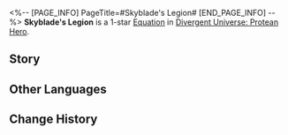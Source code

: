 <%-- [PAGE_INFO]
PageTitle=#Skyblade's Legion#
[END_PAGE_INFO] --%>
{{Equation Infobox
|period   = Protean Hero
|rarity   = 1
|path1    = Destruction*2
|path2    = Harmony*2
|effect   = Increases Shield Effect gained by {{Color|h|30%}}. After Breaking an enemy target's Weakness, all allies obtain a Shield equal to {{Color|h|15%}} of their Max HP for {{Color|h|2}} turn(s).
|mentions = Nikador
}}
'''Skyblade's Legion''' is a 1-star [[Divergent Universe: Protean Hero/Equatoins|Equation]] in [[Divergent Universe: Protean Hero]].

==Story==
{{Description|Let me tell you about a group of mighty warriors, the strife between blades.<br />Amidst the war between the Millennians and ourselves, warriors who believe in Nikador align themselves with different factions,<br />And the impartial War God grants power to the brave,<br />Even if they do not guard themselves.<br />The Millennians' heavily armored infantry strides forward with great momentum, marching towards mobile fortresses.<br />Their battle cries resonate like rolling waves across the phalanx, and their spears converge in the sky, forming a downpour of crossing blades.<br />Their guards move like a river in battle, flexible yet unyielding,<br />With ever-changing formations that leave even Kremnos warriors struggling to keep pace.<br />Kremnos, an unmatched city-state, stands victorious as the king's spear pierces the other's heart.<br />But I'll never forget the warriors who stood alongside me, sharing in the glory of our victories.}}
<!--
==Gameplay Notes==
* 
-->
==Other Languages==
{{Other Languages
|en   = Skyblade's Legion
|zhs  = 天锋军团
|zht  = 天鋒軍團
|ja   = 天鋒の軍団
|ko   = 병기의 군단
|es   = Legión de la lanza celestial
|fr   = Légion de la lame céleste
|ru   = Легион небесного острия
|th   = กองทัพปลายนภา
|vi   = Quân Đoàn Ngọn Giáo Trời
|de   = Legion der Himmelsklinge
|id   = Skyblade's Legion
|pt   = Legião da Lâmina Celestial
}}

==Change History==
{{Change History|3.1}}